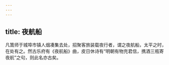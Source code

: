 ```yaml
---
---
---
```

title: 夜航船
---




凡篙师于城埠市镇人烟凑集去处，招聚客旅装载夜行者，谓之夜航船，太平之时，在处有之。然古乐府有《夜航船》曲，皮日休诗有“明朝有物充君信，携酒三瓶寄夜航”之句，则此名亦古矣。